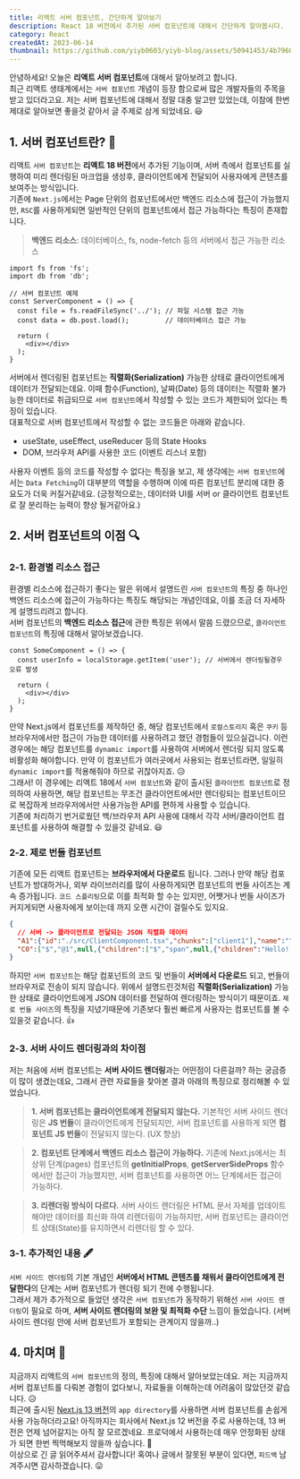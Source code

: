 ```yaml
---
title: 리액트 서버 컴포넌트, 간단하게 알아보기
description: React 18 버전에서 추가된 서버 컴포넌트에 대해서 간단하게 알아봅시다.
category: React
createdAt: 2023-06-14
thumbnail: https://github.com/yiyb0603/yiyb-blog/assets/50941453/4b796060-af3d-4e0a-82e1-ec5544e2bbc4
---
```


안녕하세요! 오늘은 **리액트 서버 컴포넌트**에 대해서 알아보려고 합니다.
<br />
최근 리액트 생태계에서는 `서버 컴포넌트` 개념이 등장 함으로써 많은 개발자들의 주목을 받고 있더라고요. 저는 서버 컴포넌트에 대해서 정말 대충 알고만 있었는데, 이참에 한번 제대로 알아보면 좋을것 같아서 글 주제로 삼게 되었네요. 😃

## 1. 서버 컴포넌트란? 🤔
리액트 `서버 컴포넌트`는 **리액트 18 버전**에서 추가된 기능이며, 서버 측에서 컴포넌트를 실행하여 미리 렌더링된 마크업을 생성후, 클라이언트에게 전달되어 사용자에게 콘텐츠를 보여주는 방식입니다.
<br />
기존에 `Next.js`에서는 Page 단위의 컴포넌트에서만 백엔드 리소스에 접근이 가능했지만, `RSC`를 사용하게되면 일반적인 단위의 컴포넌트에서 접근 가능하다는 특징이 존재합니다.

> **백엔드 리소스**: 데이터베이스, fs, node-fetch 등의 서버에서 접근 가능한 리소스

```tsx
import fs from 'fs';
import db from 'db';

// 서버 컴포넌트 예제
const ServerComponent = () => {
  const file = fs.readFileSync('../'); // 파일 시스템 접근 가능
  const data = db.post.load();         // 데이터베이스 접근 가능

  return (
    <div></div>
  );
}
```

서버에서 렌더링된 컴포넌트는 **직렬화(Serialization)** 가능한 상태로 클라이언트에게 데이터가 전달되는데요. 이때 함수(Function), 날짜(Date) 등의 데이터는 직렬화 불가능한 데이터로 취급되므로 `서버 컴포넌트`에서 작성할 수 있는 코드가 제한되어 있다는 특징이 있습니다.
<br />
대표적으로 서버 컴포넌트에서 작성할 수 없는 코드들은 아래와 같습니다.

- useState, useEffect, useReducer 등의 State Hooks
- DOM, 브라우저 API를 사용한 코드 (이벤트 리스너 포함)

사용자 이벤트 등의 코드를 작성할 수 없다는 특징을 보고, 제 생각에는 `서버 컴포넌트`에서는 `Data Fetching`이 대부분의 역할을 수행하며 이에 따른 컴포넌트 분리에 대한 중요도가 더욱 커질거같네요.
(긍정적으로는, 데이터와 UI를 서버 or 클라이언트 컴포넌트로 잘 분리하는 능력이 향상 될거같아요.)

## 2. 서버 컴포넌트의 이점 🔍

### 2-1. 환경별 리소스 접근
환경별 리소스에 접근하기 좋다는 말은 위에서 설명드린 `서버 컴포넌트`의 특징 중 하나인 백엔드 리소스에 접근이 가능하다는 특징도 해당되는 개념인데요, 이를 조금 더 자세하게 설명드리려고 합니다.
<br />
서버 컴포넌트의 **백엔드 리소스 접근**에 관한 특징은 위에서 말씀 드렸으므로, `클라이언트 컴포넌트`의 특징에 대해서 알아보겠습니다.

```tsx
const SomeComponent = () => {
  const userInfo = localStorage.getItem('user'); // 서버에서 렌더링될경우 오류 발생

  return (
    <div></div>
  );
}
```

만약 Next.js에서 컴포넌트를 제작하던 중, 해당 컴포넌트에서 `로컬스토리지` 혹은 `쿠키` 등 브라우저에서만 접근이 가능한 데이터를 사용하려고 했던 경험들이 있으실겁니다.
이런 경우에는 해당 컴포넌트를 `dynamic import`를 사용하여 서버에서 렌더링 되지 않도록 비활성화 해야합니다. 만약 이 컴포넌트가 여러곳에서 사용되는 컴포넌트라면, 일일히 `dynamic import`를 적용해줘야 하므로 귀찮아지죠. 😥
<br />
그래서! 이 경우에는 리액트 18에서 `서버 컴포넌트`와 같이 출시된 `클라이언트 컴포넌트`로 정의하여 사용하면, 해당 컴포넌트는 무조건 클라이언트에서만 렌더링되는 컴포넌트이므로 복잡하게 브라우저에서만 사용가능한 API를 편하게 사용할 수 있습니다.
<br />
기존에 처리하기 번거로웠던 백/브라우저 API 사용에 대해서 각각 서버/클라이언트 컴포넌트를 사용하여 해결할 수 있을것 같네요. 😃 

### 2-2. 제로 번들 컴포넌트
기존에 모든 리액트 컴포넌트는 **브라우저에서 다운로드** 됩니다. 그러나 만약 해당 컴포넌트가 방대하거나, 외부 라이브러리를 많이 사용하게되면 컴포넌트의 번들 사이즈는 계속 증가됩니다. `코드 스플리팅`으로 이를 최적화 할 수는 있지만, 어쨋거나 번들 사이즈가 커지게되면 사용자에게 보이는데 까지 오랜 시간이 걸릴수도 있지요.

```json
{
  // 서버 -> 클라이언트로 전달되는 JSON 직렬화 데이터
  "A1":{"id":"./src/ClientComponent.tsx","chunks":["client1"],"name":""},
  "C0":["$","@1",null,{"children":["$","span",null,{"children":"Hello! I'm Client Component!"}]}]
}
```

하지만 `서버 컴포넌트`는 해당 컴포넌트의 코드 및 번들이 **서버에서 다운로드** 되고, 번들이 브라우저로 전송이 되지 않습니다. 위에서 설명드린것처럼 **직렬화(Serialization)** 가능한 상태로 클라이언트에게 JSON 데이터를 전달하여 렌더링하는 방식이기 때문이죠. `제로 번들 사이즈`의 특징을 지녔기때문에 기존보다 훨씬 빠르게 사용자는 컴포넌트를 볼 수 있을것 같습니다. 👍

### 2-3. 서버 사이드 렌더링과의 차이점
저는 처음에 서버 컴포넌트는 **서버 사이드 렌더링**과는 어떤점이 다른걸까? 하는 궁금증이 많이 생겼는데요, 그래서 관련 자료들을 찾아본 결과 아래의 특징으로 정리해볼 수 있었습니다.

> **1. 서버 컴포넌트는 클라이언트에게 전달되지 않는다.**
기본적인 서버 사이드 렌더링은 **JS 번들**이 클라이언트에게 전달되지만, 서버 컴포넌트를 사용하게 되면 **컴포넌트 JS 번들**이 전달되지 않는다. (UX 향상)

> **2. 컴포넌트 단계에서 백엔드 리소스 접근이 가능하다.**
기존에 Next.js에서는 최상위 단계(pages) 컴포넌트의 **getInitialProps**, **getServerSideProps** 함수에서만 접근이 가능했지만, 서버 컴포넌트를 사용하면 어느 단계에서든 접근이 가능하다.

> **3. 리렌더링 방식이 다르다.**
서버 사이드 렌더링은 HTML 문서 자체를 업데이트 해야만 데이터를 최신화 하여 리렌더링이 가능하지만, 서버 컴포넌트는 클라이언트 상태(State)를 유지하면서 리렌더링 할 수 있다.

### 3-1. 추가적인 내용 🖋️
`서버 사이드 렌더링`의 기본 개념인 **서버에서 HTML 콘텐츠를 채워서 클라이언트에게 전달한다**의 단계는 서버 컴포넌트가 렌더링 되기 전에 수행됩니다.
<br />
그래서 제가 추가적으로 들었던 생각은 `서버 컴포넌트`가 동작하기 위해선 `서버 사이드 렌더링`이 필요로 하며, **서버 사이드 렌더링의 보완 및 최적화 수단** 느낌이 들었습니다. (서버 사이드 렌더링 안에 서버 컴포넌트가 포함되는 관계이지 않을까..)

## 4. 마치며 📌
지금까지 리액트의 `서버 컴포넌트`의 정의, 특징에 대해서 알아보았는데요. 저는 지금까지 서버 컴포넌트를 다뤄본 경험이 없다보니, 자료들을 이해하는데 어려움이 많았던것 같습니다. 😥
<br />
최근에 출시된 [Next.js 13 버전](https://nextjs.org/docs/app/building-your-application/routing#the-app-router)의 `app directory`를 사용하면 서버 컴포넌트를 손쉽게 사용 가능하더라고요! 아직까지는 회사에서 Next.js 12 버전을 주로 사용하는데, 13 버전은 언제 넘어갈지는 아직 잘 모르겠네요.
프로덕에서 사용하는데 매우 안정화된 상태가 되면 한번 찍먹해보지 않을까 싶습니다. 🤔
<br />
이상으로 긴 글 읽어주셔서 감사합니다! 혹여나 글에서 잘못된 부분이 있다면, `피드백` 남겨주시면 감사하겠습니다. 😛